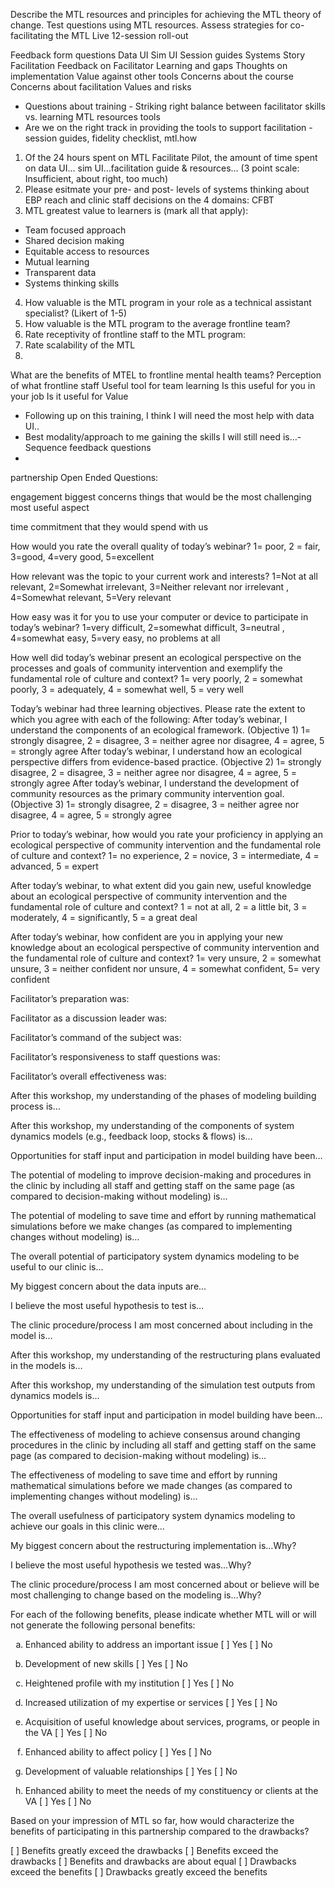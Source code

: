 Describe the MTL resources and principles for achieving the MTL theory of change.
Test questions using MTL resources.
Assess strategies for co-facilitating the MTL Live 12-session roll-out


Feedback form questions
Data UI
Sim UI
Session guides
Systems Story
Facilitation
Feedback on Facilitator
Learning and gaps
Thoughts on implementation
Value against other tools
Concerns about the course
Concerns about facilitation
Values and risks

- Questions about training - Striking right balance between facilitator skills vs. learning MTL resources tools
- Are we on the right track in providing the tools to support facilitation - session guides, fidelity checklist, mtl.how

1. Of the 24 hours spent on MTL Facilitate Pilot, the amount of time spent on data UI... sim UI...facilitation guide & resources... (3 point scale: Insufficient, about right, too much)
2. Please esitmate your pre- and post- levels of systems thinking about EBP reach and clinic staff decisions on the 4 domains: CFBT
3. MTL greatest value to learners is (mark all that apply):
- Team focused approach
- Shared decision making
- Equitable access to resources
- Mutual learning
- Transparent data
- Systems thinking skills

4. How valuable is the MTL program in your role as a technical assistant specialist? (Likert of 1-5)
5. How valuable is the MTL program to the average frontline team?
6. Rate receptivity of frontline staff to the MTL program:
7. Rate scalability of the MTL 
8.

What are the benefits of MTEL to frontline mental health teams? 
Perception of what frontline staff
Useful tool for team learning
Is this useful for you in your job
Is it useful for 
Value 




- Following up on this training, I think I will need the most help with data UI..
- Best modality/approach to me gaining the skills I will still need is...- Sequence feedback questions
- 


partnership
Open Ended Questions:

engagement
biggest concerns
things that would be the most challenging
most useful aspect

time commitment that they would spend with us

How would you rate the overall quality of today's webinar?
1= poor, 2 = fair, 3=good, 4=very good, 5=excellent

How relevant was the topic to your current work and interests?
1=Not at all relevant, 2=Somewhat irrelevant, 3=Neither relevant nor irrelevant ,
4=Somewhat relevant, 5=Very relevant

How easy was it for you to use your computer or device to participate in today's webinar?
1=very difficult, 2=somewhat difficult, 3=neutral , 4=somewhat easy,
5=very easy, no problems at all

How well did today's webinar present an ecological perspective on the processes and goals of community intervention and exemplify the fundamental role of culture and context?
1= very poorly, 2 = somewhat poorly, 3 = adequately, 4 = somewhat well, 5 = very well

Today's webinar had three learning objectives. Please rate the extent to which you agree with each of the following:
After today’s webinar, I understand the components of an ecological framework. (Objective 1)
1= strongly disagree, 2 = disagree, 3 = neither agree nor disagree, 4 = agree, 5 = strongly agree
After today’s webinar, I understand how an ecological perspective differs from evidence-based practice. (Objective 2)
1= strongly disagree, 2 = disagree, 3 = neither agree nor disagree, 4 = agree, 5 = strongly agree
After today’s webinar, I understand the development of community resources as the primary community intervention goal. (Objective 3)
1= strongly disagree, 2 = disagree, 3 = neither agree nor disagree, 4 = agree, 5 = strongly agree

Prior to today’s webinar, how would you rate your proficiency in applying an ecological perspective of community intervention and the fundamental role of culture and context?
1= no experience, 2 = novice, 3 = intermediate, 4 = advanced, 5 = expert

After today’s webinar, to what extent did you gain new, useful knowledge about an ecological perspective of community intervention and the fundamental role of culture and context?
1 = not at all, 2 = a little bit, 3 = moderately, 4 = significantly, 5 = a great deal

After today’s webinar, how confident are you in applying your new knowledge about an ecological perspective of community intervention and the fundamental role of culture and context?
1= very unsure, 2 = somewhat unsure, 3 = neither confident nor unsure,
4 = somewhat confident, 5= very confident

Facilitator’s preparation was:

Facilitator as a discussion leader was:

Facilitator’s command of the subject was: 

Facilitator’s responsiveness to staff questions was: 

Facilitator’s overall effectiveness was: 

After this workshop, my understanding of the phases of modeling building
process is… 

After this workshop, my understanding of the components of system
dynamics models (e.g., feedback loop, stocks & flows) is…

Opportunities for staff input and participation in model building have
been…


The potential of modeling to improve decision-making and procedures in
the clinic by including all staff and getting staff on the same page (as
compared to decision-making without modeling) is…

The potential of modeling to save time and effort by running mathematical
simulations before we make changes (as compared to implementing
changes without modeling) is…

The overall potential of participatory system dynamics modeling to be
useful to our clinic is… 

My biggest concern about the data inputs are…

I believe the most useful hypothesis to test is...


The clinic procedure/process I am most concerned about including in the
model is…

After this workshop, my understanding of the restructuring plans
evaluated in the models is… 

After this workshop, my understanding of the simulation test outputs
from dynamics models is… 

Opportunities for staff input and participation in model building have
been… 

The effectiveness of modeling to achieve consensus around changing
procedures in the clinic by including all staff and getting staff on the same
page (as compared to decision-making without modeling) is…

The effectiveness of modeling to save time and effort by running
mathematical simulations before we made changes (as compared to
implementing changes without modeling) is…

The overall usefulness of participatory system dynamics modeling to
achieve our goals in this clinic were… 

My biggest concern about the restructuring implementation is…Why?

I believe the most useful hypothesis we tested was...Why?

The clinic procedure/process I am most concerned about or believe will
be most challenging to change based on the modeling is…Why?

For each of the following benefits, please indicate whether MTL will or will not generate the following personal benefits:

a. Enhanced ability to address an important issue
[ ] Yes
[ ] No

b. Development of new skills
[ ] Yes
[ ] No

c. Heightened profile with my institution
[ ] Yes
[ ] No

d. Increased utilization of my expertise or services
[ ] Yes
[ ] No

e. Acquisition of useful knowledge about services, programs, or people in the VA
[ ] Yes
[ ] No

f. Enhanced ability to affect policy
[ ] Yes
[ ] No

g. Development of valuable relationships
[ ] Yes
[ ] No

h. Enhanced ability to meet the needs of my constituency or clients at the VA
[ ] Yes
[ ] No

Based on your impression of MTL so far, how would characterize the benefits of participating in this partnership compared to the drawbacks?

[ ] Benefits greatly exceed the drawbacks
[ ] Benefits exceed the drawbacks
[ ] Benefits and drawbacks are about equal
[ ] Drawbacks exceed the benefits
[ ] Drawbacks greatly exceed the benefits
